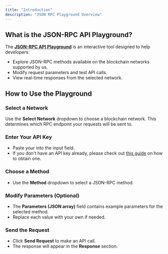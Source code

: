 ```yaml
---
title: "Introduction"
description: "JSON RPC Playground Overview"
---
```


## What is the JSON-RPC API Playground?

The [**JSON-RPC API Playground**](https://gateway-rpc-playground.vercel.app/) is an interactive tool designed to help developers:
- Explore JSON-RPC methods available on the blockchain networks supported by us.
- Modify request parameters and test API calls.
- View real-time responses from the selected network.

## How to Use the Playground

### Select a Network
Use the **Select Network** dropdown to choose a blockchain network. This determines which RPC endpoint your requests will be sent to.

### Enter Your API Key
- Paste your into the input field.  
- If you don't have an API key already, please check out [this guide](../docs/get-api-key.mdx) on how to obtain one.

### Choose a Method
- Use the **Method** dropdown to select a JSON-RPC method.  

### Modify Parameters (Optional)
- The **Parameters (JSON array)** field contains example parameters for the selected method.  
- Replace each value with your own if needed.

### Send the Request
- Click **Send Request** to make an API call.  
- The response will appear in the **Response** section.

